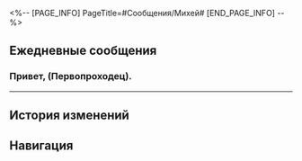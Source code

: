 <%-- [PAGE_INFO]
PageTitle=#Сообщения/Михей#
[END_PAGE_INFO] --%>
{{Сообщение Инфобокс
|id          = 154
|Изображение = НИП Михей Иконка.png
|Тип         = НИП
|Отправитель = Михей
|ПодписьСоо  = 
|Фракция     = Пенакония
}}

==Ежедневные сообщения==
===Привет, (Первопроходец).===
{{Сообщения
|условие_получения = 
|текст=
:'''Михей:''' Привет, (Первопроходец).
:'''Михей:''' У меня хорошие новости. Госпожа Кэми получила результаты расчётов. Процесс вымывания мемории в Рифе потока сновидений полностью остановился.
:'''Михей:''' Вы так много сделали для Мира грёз. У меня нет слов, чтобы выразить признательность.
:{Выбор} Отлично!
::'''(Первопроходец):''' Отлично, теперь жизнь в Рифе потока сновидений вернётся в нормальное русло.
:{Выбор} Пустяки.
::'''(Первопроходец):''' Для Безымянных это ничего не стоит.
:'''Михей:''' Наверное, Галлахер и Михаил тоже хотели бы поблагодарить вас. Но теперь я могу лишь передать признательность от их лица.
:'''Михей:''' Помню, когда вы только прибыли на Пенаконию, узнав новость, Галлахер не мог сдержать волнения от предвкушения встречи.
:'''Михей:''' Несмотря на то, что обычно он вёл себя довольно непринуждённо, перед каждой встречей с вами он заранее репетировал свою речь много раз.
:'''Михей:''' И Михаил. Если бы он мог увидеть, как замечательно справляется младшее поколение, он был бы несказанно счастлив.
:{Выбор} Вот оно как...
::'''(Первопроходец):''' Оказывается, у господина Галлахера есть и такая сторона!
::'''(Первопроходец):''' Как было бы здорово, если бы они сейчас были с нами...
:{Выбор} Как печально!
::'''(Первопроходец):''' Их мечты осуществились, но они этого уже не увидят...
::'''(Первопроходец):''' Как печально!
:'''Михей:''' Не стоит так сокрушаться.
:'''Михей:''' Чаяния Михаила не пропали даром, и Галлахер тоже выполнил обещание после долгого безнадёжного ожидания.
:'''Михей:''' Мечта - не личное дело, а наша общая цель.
:'''Михей:''' И она перешла от деда Михаила к Михаилу и Галлахеру, а затем к вам...
:'''Михей:''' И хотя они уже покинули нас, но мечта Безымянных жива и процветает, и это для них лучшее утешение.
:'''Михей:''' Скоро вы отправитесь в новый путь. Надеюсь, вам удастся связать ещё больше миров, чтобы донести мечту Освоения до каждого уголка галактики.
:'''Михей:''' И в знак благословения мы хотим подарить вам скромный подарок.
}}
----

==История изменений==
{{История изменений|2.7}}

==Навигация==
{{Сообщения Навбокс}}